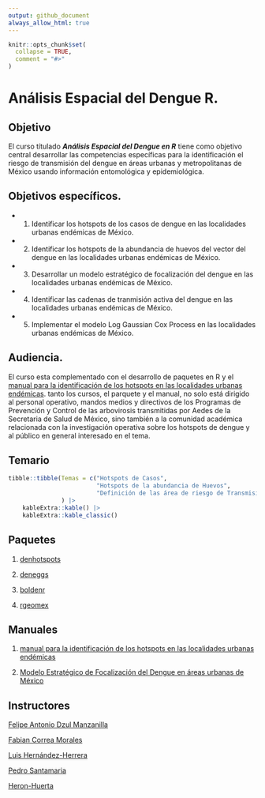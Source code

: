 ```yaml
---
output: github_document
always_allow_html: true
---
```


<!-- README.md is generated from README.Rmd. Please edit that file -->

```r
knitr::opts_chunk$set(
  collapse = TRUE,
  comment = "#>"
)
```

# Análisis Espacial del Dengue R. 

<!-- badges: start -->
<!-- badges: end -->


## Objetivo

El curso títulado ***Análisis Espacial del Dengue en R*** tiene como objetivo central desarrollar las competencias específicas para la identificación el riesgo de transmisión del dengue en áreas urbanas y metropolitanas de México usando información entomológica y epidemiológica. 


## Objetivos específicos.



-   1) Identificar los hotspots de los casos de dengue en las localidades urbanas endémicas de México.

-   2) Identificar los hotspots de la abundancia de huevos del vector del dengue en las localidades urbanas endémicas de México.

-   3) Desarrollar un modelo estratégico de focalización del dengue en las localidades urbanas endémicas de México.

-   4) Identificar las cadenas de tranmisión activa del dengue en las localidades urbanas endémicas de México.

-   5) Implementar el modelo Log Gaussian Cox Process en las localidades urbanas endémicas de México.



## Audiencia. 

El curso esta complementado con el desarrollo de paquetes en R y el [manual para la identificación de los hotspots en las localidades urbanas endémicas](https://fdzul.github.io/manual_hotspots/). tanto los cursos, el parquete y el manual, no solo está dirigido al personal operativo, mandos medios y directivos de los Programas de Prevención y Control de las arbovirosis transmitidas por Aedes de la Secretaria de Salud de México, sino también a la comunidad académica relacionada con la investigación operativa sobre los hotspots de dengue y al público en general interesado en el tema.



## Temario

```r
tibble::tibble(Temas = c("Hotspots de Casos",
                         "Hotspots de la abundancia de Huevos",
                         "Definición de las área de riesgo de Transmisión"),
               ) |>
    kableExtra::kable() |>
    kableExtra::kable_classic()

```



## Paquetes

   1) [denhotspots](https://fdzul.github.io/denhotspots/)
   
   2) [deneggs](https://fdzul.github.io/deneggs/)
   
   3) [boldenr](https://fdzul.github.io/boldenr/)
   
   4) [rgeomex](https://fdzul.github.io/rgeomex/)

## Manuales

1) [manual para la identificación de los hotspots en las localidades urbanas endémicas](https://fdzul.github.io/manual_hotspots/)

2) [Modelo Estratégico de Focalización del Dengue en áreas urbanas de México](https://fdzul.github.io/strategic_mod_den_targeting/)


## Instructores 

[Felipe Antonio Dzul Manzanilla](https://fdzul.github.io/web_site_fadm/)

[Fabian Correa Morales]()

[Luis Hernández-Herrera]()

[Pedro Santamaria]()

[Heron-Huerta]()






